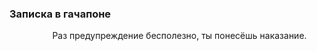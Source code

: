 ===Записка в гачапоне===
:{{Цвет|Огненный|<div align="center">Не стоило этого делать.</div>}}
:<div align="center">Раз предупреждение бесполезно, ты понесёшь наказание.</div>
